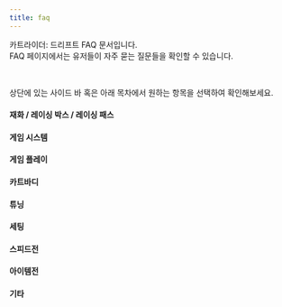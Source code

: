 ```yaml
---
title: faq
---
```


카트라이더: 드리프트 FAQ 문서입니다. <br/>
FAQ 페이지에서는 유저들이 자주 묻는 질문들을 확인할 수 있습니다.

<br/>

상단에 있는 사이드 바 혹은 아래 목차에서 원하는 항목을 선택하여 확인해보세요.

#### <Link href="/docs/faq/goods" type="component">재화 / 레이싱 박스 / 레이싱 패스</Link>

#### <Link href="/docs/faq/system" type="component">게임 시스템</Link>

#### <Link href="/docs/faq/play" type="component">게임 플레이</Link>

#### <Link href="/docs/faq/karts" type="component">카트바디</Link>

#### <Link href="/docs/faq/tuning" type="component">튜닝</Link>

#### <Link href="/docs/faq/setting" type="component">세팅</Link>

#### <Link href="/docs/faq/speed" type="component">스피드전</Link>

#### <Link href="/docs/faq/item" type="component">아이템전</Link>

#### <Link href="/docs/faq/etc" type="component">기타</Link>